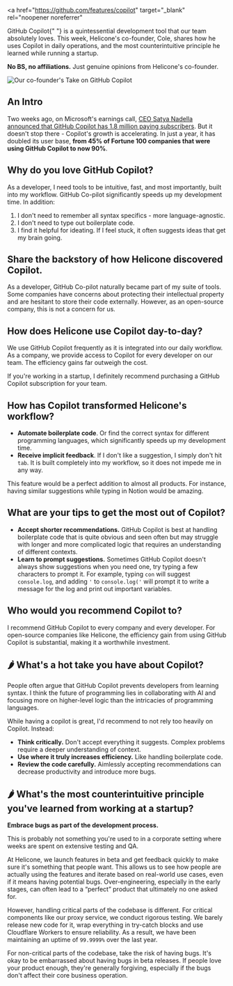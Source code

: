 <a
  href="https://github.com/features/copilot"
  target="_blank"
  rel="noopener noreferrer"
>
  GitHub Copilot{" "}
</a>
is a quintessential development tool that our team absolutely loves. This week,
Helicone's co-founder, Cole, shares how he uses Copilot in daily operations, and
the most counterintuitive principle he learned while running a startup.

**No BS, no affiliations.** Just genuine opinions from Helicone's co-founder.

![Our co-founder's Take on GitHub Copilot](/static/blog/cole-copilot.webp)

## An Intro

Two weeks ago, on Microsoft's earnings call, <a href="https://www.microsoft.com/en-us/investor/events/fy-2024/earnings-fy-2024-q3.aspx" target="_blank" rel="noopener noreferrer">CEO Satya Nadella announced that GitHub Copilot has 1.8 million paying subscribers</a>. But it doesn't stop there - Copilot's growth is accelerating. In just a year, it has doubled its user base, **from 45% of Fortune 100 companies that were using GitHub Copilot to now 90%**.

## Why do you love GitHub Copilot?

As a developer, I need tools to be intuitive, fast, and most importantly, built into my workflow. GitHub Co-pilot significantly speeds up my development time. In addition:

1. I don't need to remember all syntax specifics - more language-agnostic.
2. I don't need to type out boilerplate code.
3. I find it helpful for ideating. If I feel stuck, it often suggests ideas that get my brain going.

## Share the backstory of how Helicone discovered Copilot.

As a developer, GitHub Co-pilot naturally became part of my suite of tools. Some companies have concerns about protecting their intellectual property and are hesitant to store their code externally. However, as an open-source company, this is not a concern for us.

## How does Helicone use Copilot day-to-day?

We use GitHub Copilot frequently as it is integrated into our daily workflow. As a company, we provide access to Copilot for every developer on our team. The efficiency gains far outweigh the cost.

If you're working in a startup, I definitely recommend purchasing a GitHub Copilot subscription for your team.

## How has Copilot transformed Helicone's workflow?

- **Automate boilerplate code**. Or find the correct syntax for different programming languages, which significantly speeds up my development time.
- **Receive implicit feedback**. If I don't like a suggestion, I simply don't hit `tab`. It is built completely into my workflow, so it does not impede me in any way.

This feature would be a perfect addition to almost all products. For instance, having similar suggestions while typing in Notion would be amazing.

## What are your tips to get the most out of Copilot?

- **Accept shorter recommendations.** GitHub Copilot is best at handling boilerplate code that is quite obvious and seen often but may struggle with longer and more complicated logic that requires an understanding of different contexts.
- **Learn to prompt suggestions.** Sometimes GitHub Copilot doesn't always show suggestions when you need one, try typing a few characters to prompt it. For example, typing `con` will suggest `console.log`, and adding `'` to `console.log('` will prompt it to write a message for the log and print out important variables.

## Who would you recommend Copilot to?

I recommend GitHub Copilot to every company and every developer. For open-source companies like Helicone, the efficiency gain from using GitHub Copilot is substantial, making it a worthwhile investment.

## 🌶️ What's a hot take you have about Copilot?

People often argue that GitHub Copilot prevents developers from learning syntax. I think the future of programming lies in collaborating with AI and focusing more on higher-level logic than the intricacies of programming languages.

While having a copilot is great, I'd recommend to not rely too heavily on Copilot. Instead:

- **Think critically.** Don't accept everything it suggests. Complex problems require a deeper understanding of context.
- **Use where it truly increases efficiency.** Like handling boilerplate code.
- **Review the code carefully.** Aimlessly accepting recommendations can decrease productivity and introduce more bugs.

## 🌶️ What's the most counterintuitive principle you've learned from working at a startup?

**Embrace bugs as part of the development process.**

This is probably not something you're used to in a corporate setting where weeks are spent on extensive testing and QA.

At Helicone, we launch features in beta and get feedback quickly to make sure it's something that people want. This allows us to see how people are actually using the features and iterate based on real-world use cases, even if it means having potential bugs. Over-engineering, especially in the early stages, can often lead to a “perfect” product that ultimately no one asked for.

However, handling critical parts of the codebase is different. For critical components like our proxy service, we conduct rigorous testing. We barely release new code for it, wrap everything in try-catch blocks and use Cloudflare Workers to ensure reliability. As a result, we have been maintaining an uptime of `99.9999%` over the last year.

For non-critical parts of the codebase, take the risk of having bugs. It's okay to be embarrassed about having bugs in beta releases. If people love your product enough, they're generally forgiving, especially if the bugs don't affect their core business operation.
